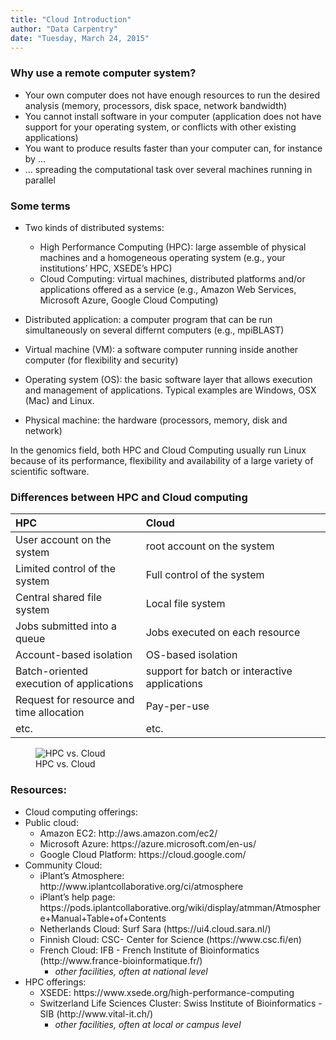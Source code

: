 ```yaml
---
title: "Cloud Introduction"
author: "Data Carpentry"
date: "Tuesday, March 24, 2015"
---
```


### Why use a remote computer system?

 * Your own computer does not have enough resources to run the desired analysis (memory, processors, disk space, network bandwidth)
 * You cannot install software in your computer (application does not have support for your operating system, or conflicts with other existing applications)
 * You want to produce results faster than your computer can, for instance by ...
 * ... spreading the computational task over several machines running in parallel

### Some terms

 * Two kinds of distributed systems:
   * High Performance Computing (HPC): large assemble of physical machines and a homogeneous operating system (e.g., your institutions' HPC, XSEDE's HPC)
   * Cloud Computing: virtual machines, distributed platforms and/or applications offered as a service (e.g., Amazon Web Services, Microsoft Azure, Google Cloud Computing)
 * Distributed application: a computer program that can be run simultaneously on several differnt computers (e.g., mpiBLAST)

 * Virtual machine (VM): a software computer running inside another computer (for flexibility and security)
 * Operating system (OS): the basic software layer that allows execution and management of applications. Typical examples are Windows, OSX (Mac) and Linux. 
 * Physical machine: the hardware (processors, memory, disk and network)

In the genomics field, both HPC and Cloud Computing usually run Linux because of its performance, flexibility and availability of a large variety of scientific software.

### Differences between HPC and Cloud computing

| HPC | Cloud |
|:----|:------|
| User account on the system | root account on the system |
| Limited control of the system | Full control of the system |
| Central shared file system | Local file system |
| Jobs submitted into a queue | Jobs executed on each resource |
| Account-based isolation | OS-based isolation |
| Batch-oriented execution of applications | support for batch or interactive applications |
| Request for resource and time allocation | Pay-per-use |
| etc. | etc.|

![HPC vs. Cloud](https://raw.githubusercontent.com/datacarpentry/cloud-genomics/master/lessons/images/HpcVsCloud.png)

### Resources:

 * Cloud computing offerings:
  * Public cloud:
  	* Amazon EC2: http://aws.amazon.com/ec2/
  	* Microsoft Azure: https://azure.microsoft.com/en-us/
  	* Google Cloud Platform: https://cloud.google.com/
  * Community Cloud: 
	* iPlant's Atmosphere: http://www.iplantcollaborative.org/ci/atmosphere
  	* iPlant's help page: https://pods.iplantcollaborative.org/wiki/display/atmman/Atmosphere+Manual+Table+of+Contents
 	* Netherlands Cloud: Surf Sara (https://ui4.cloud.sara.nl/)
	* Finnish Cloud: CSC- Center for Science (https://www.csc.fi/en)
	* French Cloud: IFB - French Institute of Bioinformatics (http://www.france-bioinformatique.fr/)
        * *other facilities, often at national level*
 * HPC offerings:
 	* XSEDE: https://www.xsede.org/high-performance-computing
 	* Switzerland Life Sciences Cluster: Swiss Institute of Bioinformatics - SIB (http://www.vital-it.ch/)
        * *other facilities, often at local or campus level*
